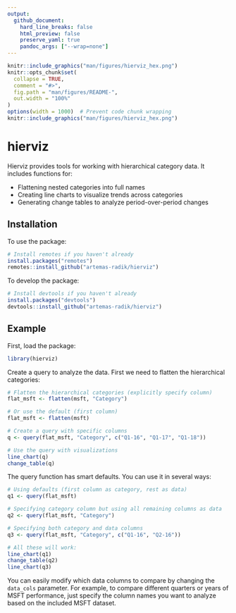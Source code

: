 ```yaml
---
output: 
  github_document:
    hard_line_breaks: false
    html_preview: false
    preserve_yaml: true
    pandoc_args: ["--wrap=none"]
---
```


<!-- README.md is generated from README.Rmd. Please edit that file -->

```r
knitr::include_graphics("man/figures/hierviz_hex.png")
knitr::opts_chunk$set(
  collapse = TRUE,
  comment = "#>",
  fig.path = "man/figures/README-",
  out.width = "100%"
)
options(width = 1000)  # Prevent code chunk wrapping
knitr::include_graphics("man/figures/hierviz_hex.png")
```

# hierviz

Hierviz provides tools for working with hierarchical category data. It includes functions for:

-   Flattening nested categories into full names
-   Creating line charts to visualize trends across categories
-   Generating change tables to analyze period-over-period changes

## Installation

To use the package:

``` r
# Install remotes if you haven't already
install.packages("remotes")
remotes::install_github("artemas-radik/hierviz")
```

To develop the package:

``` r
# Install devtools if you haven't already
install.packages("devtools")
devtools::install_github("artemas-radik/hierviz")
```

## Example

First, load the package:

```r
library(hierviz)
```

Create a query to analyze the data. First we need to flatten the hierarchical categories:

```r
# Flatten the hierarchical categories (explicitly specify column)
flat_msft <- flatten(msft, "Category")

# Or use the default (first column)
flat_msft <- flatten(msft)
```

```r
# Create a query with specific columns
q <- query(flat_msft, "Category", c("Q1-16", "Q1-17", "Q1-18"))

# Use the query with visualizations
line_chart(q)
change_table(q)
```

The query function has smart defaults. You can use it in several ways:

```r
# Using defaults (first column as category, rest as data)
q1 <- query(flat_msft)

# Specifying category column but using all remaining columns as data
q2 <- query(flat_msft, "Category")

# Specifying both category and data columns
q3 <- query(flat_msft, "Category", c("Q1-16", "Q2-16"))

# All these will work:
line_chart(q1)
change_table(q2)
line_chart(q3)
```

You can easily modify which data columns to compare by changing the `data_cols` parameter. For example, to compare different quarters or years of MSFT performance, just specify the column names you want to analyze based on the included MSFT dataset.
